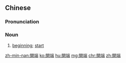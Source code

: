 {{also|开端}}
==Chinese==
{{zh-forms|s=开端}}

===Pronunciation===
{{zh-pron
|m=kāiduān
|h=pfs=khôi-tôn
|mn=khai-toan
|cat=n
}}

===Noun===
{{zh-noun}}

# [[beginning]]; [[start]]

[[zh-min-nan:開端]]
[[ko:開端]]
[[hu:開端]]
[[mg:開端]]
[[chr:開端]]
[[zh:開端]]